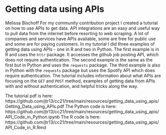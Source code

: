 # Getting data using APIs

Melissa Bischoff
For my community contribution project I created a tutorial on how to use APIs to get data. API integrations are an easy and useful way to pull data from the internet before resorting to web scraping. A lot of companies and services have APIs available, some are free for public use and some are for paying customers. In my tutorial I did three examples of getting data using APIs - one in R and two in Python. The first example is in R and uses the `httr` package. It accesses the github job posting API, which does not require authentication. The second example is the same as the first but in Python and uses the `requests` package. The third example is also in Python with the `requests` package but uses the Spotify API which does require authentication. The tutorial includes information about what APIs are focusing on the `GET` and `POST` method, examples of getting data from APIs with and without authentication, and helpful tricks along the way.

The tutorial pdf is here: https://github.com/jtr13/cc21/tree/main/resources/getting_data_using_apis/Getting_Data_using_APIs.pdf
The Python code is here: https://github.com/jtr13/cc21/tree/main/resources/getting_data_using_apis/API_Code_in_Python.ipynb
The R code is here: https://github.com/jtr13/cc21/tree/main/resources/getting_data_using_apis/API_Code_in_R.Rmd